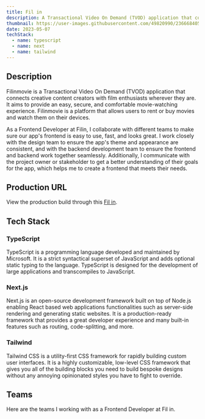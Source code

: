 ```yaml
---
title: Fil in
description: A Transactional Video On Demand (TVOD) application that connects content creators with film enthusiasts.
thumbnail: https://user-images.githubusercontent.com/49820990/236668405-bbb09e32-a3a4-4307-b090-143d6d04a86b.png
date: 2023-05-07
techStack:
  - name: typescript
  - name: next
  - name: tailwind
---
```


## Description

Filinmovie is a Transactional Video On Demand (TVOD) application that connects creative content creators with film enthusiasts wherever they are. It aims to provide an easy, secure, and comfortable movie-watching experience. Filinmovie is a platform that allows users to rent or buy movies and watch them on their devices.

As a Frontend Developer at Filin, I collaborate with different teams to make sure our app's frontend is easy to use, fast, and looks great. I work closely with the design team to ensure the app's theme and appearance are consistent, and with the backend development team to ensure the frontend and backend work together seamlessly. Additionally, I communicate with the project owner or stakeholder to get a better understanding of their goals for the app, which helps me to create a frontend that meets their needs.

## Production URL

View the production build through this [Fil in](https://filinmovie.com).

## Tech Stack

### TypeScript

TypeScript is a programming language developed and maintained by Microsoft. It is a strict syntactical superset of JavaScript and adds optional static typing to the language. TypeScript is designed for the development of large applications and transcompiles to JavaScript.

### Next.js

Next.js is an open-source development framework built on top of Node.js enabling React based web applications functionalities such as server-side rendering and generating static websites. It is a production-ready framework that provides a great developer experience and many built-in features such as routing, code-splitting, and more.

### Tailwind

Tailwind CSS is a utility-first CSS framework for rapidly building custom user interfaces. It is a highly customizable, low-level CSS framework that gives you all of the building blocks you need to build bespoke designs without any annoying opinionated styles you have to fight to override.

## Teams

Here are the teams I working with as a Frontend Developer at Fil in.

<div className="flex justify-center gap-3 flex-wrap">
  <CreditBadge
    img="https://github.com/snymnd.png"
    username="snymnd"
    url="https://github.com/snymnd"
  />
  <CreditBadge
    img="https://github.com/dzikrisyairozi.png"
    username="dzikrisyairozi"
    url="https://github.com/dzikrisyairozi"
  />
  <CreditBadge
    img="https://github.com/benewicaksono.png"
    username="benewicaksono"
    url="https://github.com/benewicaksono"
  />
</div>
